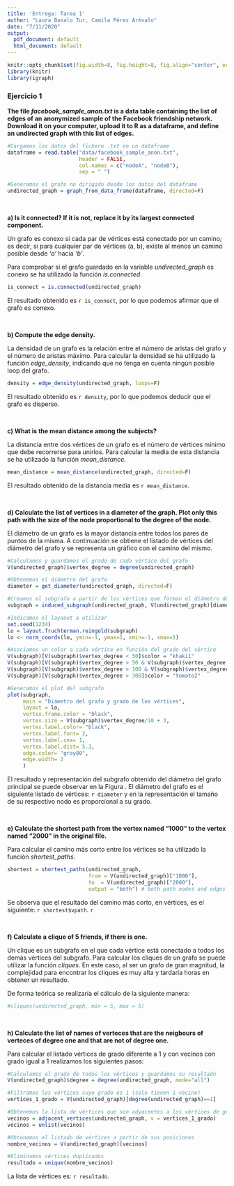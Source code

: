```yaml
---
title: 'Entrega: Tarea 1'
author: "Laura Basalo Tur, Camila Pérez Arévalo"
date: "7/11/2020"
output:
  pdf_document: default
  html_document: default
---
```


  
```r
knitr::opts_chunk$set(fig.width=8, fig.height=8, fig.align="center", echo=TRUE, warning=FALSE, message=FALSE)
library(knitr)
library(igraph)
```


### Ejercicio 1

**The file *facebook_sample_anon.txt* is a data table containing the list of edges of an anonymized sample of the Facebook friendship network. Download it on your computer,  upload it to R as a dataframe, and define an undirected graph with this list of edges.**


```r
#Cargamos los datos del fichero .txt en un dataframe
dataframe = read.table("data/facebook_sample_anon.txt",
                       header = FALSE, 
                       col.names = c("nodeA", "nodeB"),
                       sep = " ")

#Generamos el grafo no dirigido desde los datos del dataframe
undirected_graph = graph_from_data_frame(dataframe, directed=F)

```


&nbsp;


**a) Is it connected? If it is not, replace it by its largest connected component.**

Un grafo es conexo si cada par de vértices está conectado por un camino; es decir, si para cualquier par de vértices (a, b), existe al menos un camino posible desde *'a'* hacia *'b'*.


Para comprobar si el grafo guardado en la variable *undirected_graph* es conexo se ha utilizado la función *is.connected*.  

```r
is_connect = is.connected(undirected_graph)
```

El resultado obtenido es `r is_connect`, por lo que podemos afirmar que el grafo es conexo.


&nbsp;



**b) Compute the edge density.**

La densidad de un grafo es la relación entre el número de aristas del grafo y el número de aristas máximo. Para calcular la densidad se ha utilizado la función *edge_density*, indicando que no tenga en cuenta ningún posible loop del grafo.

```r
density = edge_density(undirected_graph, loops=F)
```
El resultado obtenido es `r density`, por lo que podemos deducir que el grafo es disperso.


&nbsp;



**c) What is the mean distance among the subjects?**

La distancia entre dos vértices de un grafo es el número de vértices mínimo que debe recorrerse para unirlos. Para calcular la media de esta distancia se ha utilizado la función *mean_distance*.

```r
mean_distance = mean_distance(undirected_graph, directed=F)
```
El resultado obtenido de la distancia media es `r mean_distance`.


&nbsp;


**d) Calculate the list of vertices in a diameter of the graph. Plot only this path with the size of the node proportional to the degree of the node.**

El diámetro de un grafo es la mayor distancia entre todos los pares de puntos de la misma. A continuación se obtiene el listado de vértices del diámetro del grafo y se representa un gráfico con el camino del mismo.

```r

#Calculamos y guardamos el grado de cada vértice del grafo
V(undirected_graph)$vertex_degree = degree(undirected_graph)

#Obtenemos el diámetro del grafo
diameter = get_diameter(undirected_graph, directed=F)

#Creamos el subgrafo a partir de los vértices que forman el diámetro del grafo original
subgraph = induced_subgraph(undirected_graph, V(undirected_graph)[diameter])

#Indicamos el layaout a utilizar
set.seed(1234)
lo = layout.fruchterman.reingold(subgraph)
lo <- norm_coords(lo, ymin=-1, ymax=1, xmin=-1, xmax=1)

#Asociamos un color a cada vértice en función del grado del vértice 
V(subgraph)[V(subgraph)$vertex_degree < 50]$color = "khaki1"
V(subgraph)[V(subgraph)$vertex_degree > 50 & V(subgraph)$vertex_degree < 100]$color = "goldenrod1"
V(subgraph)[V(subgraph)$vertex_degree > 100 & V(subgraph)$vertex_degree < 300]$color = "lightcoral"
V(subgraph)[V(subgraph)$vertex_degree > 300]$color = "tomato2"

#Generamos el plot del subgrafo
plot(subgraph, 
     main = "Diámetro del grafo y grado de los vértices",
     layout = lo,
     vertex.frame.color = "black",
     vertex.size = V(subgraph)$vertex_degree/10 + 3, 
     vertex.label.color= "black",
     vertex.label.font= 2,
     vertex.label.cex= 1,
     vertex.label.dist= 5.3,
     edge.color= "gray80",
     edge.width= 2
     )
```
El resultado y representación del subgrafo obtenido del diámetro del grafo principal se puede observar en la Figura \ref{fig:apartadoD}. El diámetro del grafo es el siguiente listado de vértices: `r diameter` y en la representación el tamaño de su respectivo nodo es proporcional a su grado.


&nbsp;


**e) Calculate the shortest path from the vertex named "1000" to the vertex named "2000" in the original file.**

Para calcular el camino más corto entre los vértices se ha utilizado la función *shortest_paths*.

```r
shortest = shortest_paths(undirected_graph, 
                          from = V(undirected_graph)["1000"], 
                          to  = V(undirected_graph)["2000"],
                          output = "both") # both path nodes and edges
```
Se observa que el resultado del camino más corto, en vértices, es el siguiente: `r shortest$vpath`.
`r `


&nbsp;


**f) Calculate a clique of  5 friends, if there is one.**

Un clique es un subgrafo en el que cada vértice está conectado a todos los demás vértices del subgrafo. Para calcular los cliques de un grafo se puede utilizar la función *cliques*. En este caso, al ser un grafo de gran magnitud, la complejidad para encontrar los cliques es muy alta y tardaría horas en obtener un resultado. 

De forma teórica se realizaría el cálculo de la siguiente manera:
```r
#cliques(undirected_graph, min = 5, max = 5)
```


&nbsp;


**h) Calculate the list of names of verteces that are the neigbours of verteces of degree one and that are not of degree one. **

Para calcular el listado vértices de grado diferente a 1 y con vecinos con grado igual a 1 realizamos los siguientes pasos:

```r
#Calculamos el grado de todos los vértices y guardamos su resultado
V(undirected_graph)$degree = degree(undirected_graph, mode="all")

#Filtramos los vértices cuyo grado es 1 (solo tienen 1 vecino)
vertices_1_grado = V(undirected_graph)[degree(undirected_graph)==1]

#Obtenemos la lista de vértices que son adyacentes a los vértices de grado 1
vecinos = adjacent_vertices(undirected_graph, v = vertices_1_grado)
vecinos = unlist(vecinos)

#Obtenemos el listado de vértices a partir de sus posiciones
nombre_vecinos = V(undirected_graph)[vecinos]

#Eliminamos vértices duplicados
resultado = unique(nombre_vecinos)

```
La lista de vértices es: `r resultado`.

